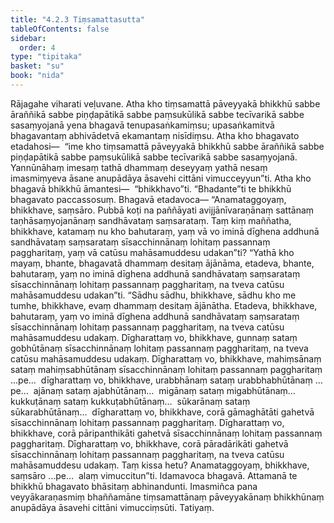 ```yaml
---
title: "4.2.3 Tiṃsamattasutta"
tableOfContents: false
sidebar:
  order: 4
type: "tipitaka"
basket: "su"
book: "nida"
---
```



<DynamicBreadcrumb />

<Division number="136" book="nida" bookNo="12" page="394">

<Paragraph number="868" book="nida">
Rājagahe viharati veḷuvane. Atha kho tiṃsamattā pāveyyakā bhikkhū sabbe āraññikā sabbe piṇḍapātikā sabbe paṃsukūlikā sabbe tecīvarikā sabbe sasaṃyojanā yena bhagavā tenupasaṅkamiṃsu; upasaṅkamitvā bhagavantaṃ abhivādetvā ekamantaṃ nisīdiṃsu. Atha kho bhagavato etadahosi—  “ime kho tiṃsamattā pāveyyakā bhikkhū sabbe āraññikā sabbe piṇḍapātikā sabbe paṃsukūlikā sabbe tecīvarikā sabbe sasaṃyojanā. Yannūnāhaṃ imesaṃ tathā dhammaṃ deseyyaṃ yathā nesaṃ imasmiṃyeva āsane anupādāya āsavehi cittāni vimucceyyun”ti. Atha kho bhagavā bhikkhū āmantesi—  “bhikkhavo”ti. “Bhadante”ti te bhikkhū bhagavato paccassosuṃ. Bhagavā etadavoca—
</Paragraph>

<Paragraph number="869" book="nida">
“Anamataggoyaṃ, bhikkhave, saṃsāro. Pubbā koṭi na paññāyati avijjānīvaraṇānaṃ sattānaṃ taṇhāsaṃyojanānaṃ sandhāvataṃ saṃsarataṃ. Taṃ kiṃ maññatha, bhikkhave, katamaṃ nu kho bahutaraṃ, yaṃ vā vo iminā dīghena addhunā sandhāvataṃ saṃsarataṃ sīsacchinnānaṃ lohitaṃ passannaṃ paggharitaṃ, yaṃ vā catūsu mahāsamuddesu udakan”ti? “Yathā kho mayaṃ, bhante, bhagavatā dhammaṃ desitaṃ ājānāma, etadeva, bhante, bahutaraṃ, yaṃ no iminā dīghena addhunā sandhāvataṃ saṃsarataṃ sīsacchinnānaṃ lohitaṃ passannaṃ paggharitaṃ, na tveva catūsu mahāsamuddesu udakan”ti.
</Paragraph>

<Paragraph number="870" book="nida">
“Sādhu sādhu, bhikkhave, sādhu kho me tumhe, bhikkhave, evaṃ dhammaṃ desitaṃ ājānātha. Etadeva, bhikkhave, bahutaraṃ, yaṃ vo iminā dīghena addhunā sandhāvataṃ saṃsarataṃ sīsacchinnānaṃ lohitaṃ passannaṃ paggharitaṃ, na tveva catūsu mahāsamuddesu udakaṃ. Dīgharattaṃ vo, bhikkhave, gunnaṃ sataṃ gobhūtānaṃ sīsacchinnānaṃ lohitaṃ passannaṃ paggharitaṃ, na tveva catūsu mahāsamuddesu udakaṃ. Dīgharattaṃ vo, bhikkhave, mahiṃsānaṃ sataṃ mahiṃsabhūtānaṃ sīsacchinnānaṃ lohitaṃ passannaṃ paggharitaṃ …pe…  dīgharattaṃ vo, bhikkhave, urabbhānaṃ sataṃ urabbhabhūtānaṃ …pe…  ajānaṃ sataṃ ajabhūtānaṃ…  migānaṃ sataṃ migabhūtānaṃ…  kukkuṭānaṃ sataṃ kukkuṭabhūtānaṃ…  sūkarānaṃ sataṃ sūkarabhūtānaṃ…  dīgharattaṃ vo, bhikkhave, corā gāmaghātāti gahetvā sīsacchinnānaṃ lohitaṃ passannaṃ paggharitaṃ. Dīgharattaṃ vo, bhikkhave, corā pāripanthikāti gahetvā sīsacchinnānaṃ lohitaṃ passannaṃ paggharitaṃ. Dīgharattaṃ vo, bhikkhave, corā pāradārikāti gahetvā sīsacchinnānaṃ lohitaṃ passannaṃ paggharitaṃ, na tveva catūsu mahāsamuddesu udakaṃ. Taṃ kissa hetu? Anamataggoyaṃ, bhikkhave, saṃsāro …pe…  alaṃ vimuccitun”ti.
</Paragraph>

<Paragraph number="871" book="nida">
Idamavoca bhagavā. Attamanā te bhikkhū bhagavato bhāsitaṃ abhinandunti. Imasmiñca pana veyyākaraṇasmiṃ bhaññamāne tiṃsamattānaṃ pāveyyakānaṃ bhikkhūnaṃ anupādāya āsavehi cittāni vimucciṃsūti.

</Paragraph>
</Division>

<Paragraph number="872" type="center" book="nida">
Tatiyaṃ.
</Paragraph>